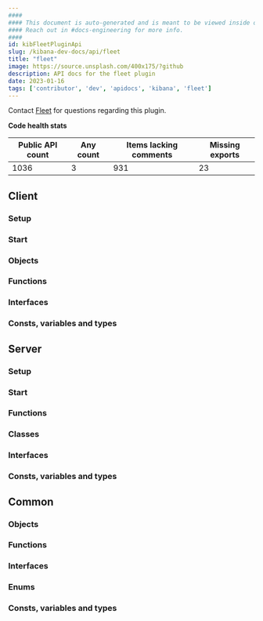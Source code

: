 ```yaml
---
####
#### This document is auto-generated and is meant to be viewed inside our experimental, new docs system.
#### Reach out in #docs-engineering for more info.
####
id: kibFleetPluginApi
slug: /kibana-dev-docs/api/fleet
title: "fleet"
image: https://source.unsplash.com/400x175/?github
description: API docs for the fleet plugin
date: 2023-01-16
tags: ['contributor', 'dev', 'apidocs', 'kibana', 'fleet']
---
```




Contact [Fleet](https://github.com/orgs/elastic/teams/fleet) for questions regarding this plugin.

**Code health stats**

| Public API count  | Any count | Items lacking comments | Missing exports |
|-------------------|-----------|------------------------|-----------------|
| 1036 | 3 | 931 | 23 |

## Client

### Setup
<DocDefinitionList data={[fleetObj.client.setup]}/>

### Start
<DocDefinitionList data={[fleetObj.client.start]}/>

### Objects
<DocDefinitionList data={fleetObj.client.objects}/>

### Functions
<DocDefinitionList data={fleetObj.client.functions}/>

### Interfaces
<DocDefinitionList data={fleetObj.client.interfaces}/>

### Consts, variables and types
<DocDefinitionList data={fleetObj.client.misc}/>

## Server

### Setup
<DocDefinitionList data={[fleetObj.server.setup]}/>

### Start
<DocDefinitionList data={[fleetObj.server.start]}/>

### Functions
<DocDefinitionList data={fleetObj.server.functions}/>

### Classes
<DocDefinitionList data={fleetObj.server.classes}/>

### Interfaces
<DocDefinitionList data={fleetObj.server.interfaces}/>

### Consts, variables and types
<DocDefinitionList data={fleetObj.server.misc}/>

## Common

### Objects
<DocDefinitionList data={fleetObj.common.objects}/>

### Functions
<DocDefinitionList data={fleetObj.common.functions}/>

### Interfaces
<DocDefinitionList data={fleetObj.common.interfaces}/>

### Enums
<DocDefinitionList data={fleetObj.common.enums}/>

### Consts, variables and types
<DocDefinitionList data={fleetObj.common.misc}/>

